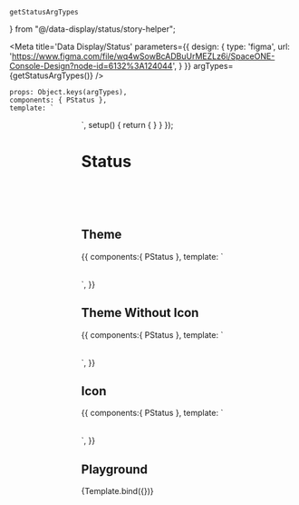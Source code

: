    getStatusArgTypes
} from "@/data-display/status/story-helper";

<Meta title='Data Display/Status' parameters={{
    design: {
        type: 'figma',
        url: 'https://www.figma.com/file/wq4wSowBcADBuUrMEZLz6i/SpaceONE-Console-Design?node-id=6132%3A124044',
    }
}} argTypes={getStatusArgTypes()}
/>

    props: Object.keys(argTypes),
    components: { PStatus },
    template: `
<div style="display:flex; align-items:center; justify-content:center;">
    <p-status
        :icon="icon"
        :text="text"
        :text-color="textColor"
        :icon-color="iconColor"
        :theme="theme"
        :disable-icon="disableIcon"
        :icon-size="iconSize"
        :icon-animation="iconAnimation"
    >
        <div v-if="defaultSlot" v-html="defaultSlot"/>
    </p-status>
</div>`,
    setup() {
        return {
        }
    }
});

# Status

<br/>
<br/>
<br/>

## Theme
<Canvas>
    <Story name="Theme Status">
        {{
            components:{ PStatus },
            template: `
                <div style="display:flex; align-items:center; justify-content:center;">
                    <p-status theme="green" text="Enabled" style="margin: 1rem" />
                    <p-status theme="yellow" text="Pending" style="margin: 1rem" />
                    <p-status theme="red" text="Error" style="margin: 1rem" />
                    <p-status theme="gray" text="Deleted" style="margin: 1rem" />
                </div>`,
        }}
    </Story>
</Canvas>

## Theme Without Icon
<Canvas>
    <Story name="Theme Status Without Icon">
        {{
            components:{ PStatus },
            template: `
                <div style="display:flex; align-items:center; justify-content:center;">
                    <p-status theme="green" :disable-icon="true" text="Enabled" style="margin: 1rem" />
                    <p-status theme="yellow" :disable-icon="true" text="Pending" style="margin: 1rem" />
                    <p-status theme="red" :disable-icon="true" text="Error" style="margin: 1rem" />
                    <p-status theme="gray" :disable-icon="true" text="Deleted" style="margin: 1rem" />
                </div>`,
        }}
    </Story>
</Canvas>

## Icon
<Canvas>
    <Story name="Icon Status">
        {{
            components:{ PStatus },
            template: `
                <div style="display:flex; align-items:center; justify-content:center;">
                    <p-status icon="ic_state_active" text="Enabled" style="margin: 1rem" />
                    <p-status icon="ic_state_disconnected" text="Disconnected" style="margin: 1rem" />
                    <p-status icon="ic_state_duplicated" text="Duplicated" style="margin: 1rem" />
                    <p-status icon="ic_state_manual" text="Manual" style="margin: 1rem" icon-animation="spin" />
                </div>`,
        }}
    </Story>
</Canvas>


## Playground
<Canvas>
    <Story name="playground" >
        {Template.bind({})}
    </Story>
</Canvas>

<ArgsTable story="playground" />
